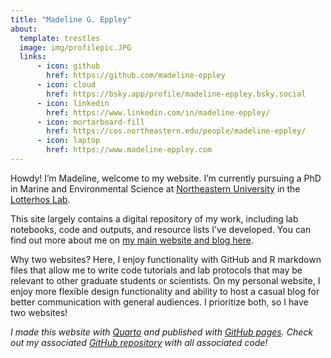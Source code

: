 ```yaml
---
title: "Madeline G. Eppley"
about:
  template: trestles
  image: img/profilepic.JPG
  links:
      - icon: github
        href: https://github.com/madeline-eppley
      - icon: cloud
        href: https://bsky.app/profile/madeline-eppley.bsky.social
      - icon: linkedin
        href: https://www.linkedin.com/in/madeline-eppley/
      - icon: mortarboard-fill
        href: https://cos.northeastern.edu/people/madeline-eppley/
      - icon: laptop
        href: https://www.madeline-eppley.com
---
```


Howdy! I'm Madeline, welcome to my website. I'm currently pursuing a PhD in Marine and Environmental Science at [Northeastern University](https://cos.northeastern.edu/marinescience/) in the [Lotterhos Lab](https://sites.google.com/site/katielotterhos/home).

This site largely contains a digital repository of my work, including lab notebooks, code and outputs, and resource lists I've developed. You can find out more about me on [my main website and blog here](https://www.madeline-eppley.com).

Why two websites? Here, I enjoy functionality with GitHub and R markdown files that allow me to write code tutorials and lab protocols that may be relevant to other graduate students or scientists. On my personal website, I enjoy more flexible design functionality and ability to host a casual blog for better communication with general audiences. I prioritize both, so I have two websites!  

*I made this website with [Quarto](https://quarto.org/docs/websites) and published with [GitHub pages](https://pages.github.com/). Check out my associated [GitHub repository](https://github.com/madeline-eppley/madeline-eppley.github.io) with all associated code!*

